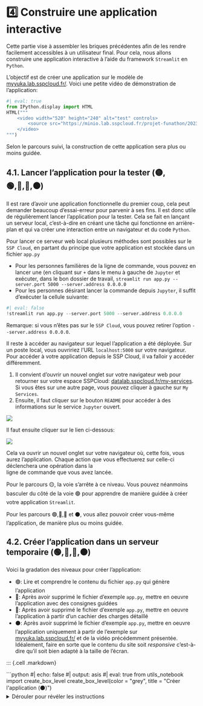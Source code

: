 # 4️⃣ Construire une application interactive

Cette partie vise à assembler les briques précédentes afin de les rendre facilement accessibles à un utilisateur final.
Pour cela, nous allons construire une application interactive à l'aide du framework `Streamlit` en `Python`.

L'objectif est de créer une application sur le modèle de [myyuka.lab.sspcloud.fr/](https://myyuka.lab.sspcloud.fr/).
Voici une petite vidéo de démonstration de l'application:


```python
#| eval: true
from IPython.display import HTML
HTML("""
    <video width="520" height="240" alt="test" controls>
        <source src="https://minio.lab.sspcloud.fr/projet-funathon/2023/sujet4/diffusion/video_out.webm" type="video/mp4">
    </video>
""")
```

Selon le parcours suivi, la construction de cette application sera plus ou moins guidée. 

## 4.1. Lancer l'application pour la tester (🟡,🟢,🔵,🔴,⚫)

Il est rare d'avoir une application fonctionnelle du premier coup, cela peut demander
beaucoup d'essai-erreur pour parvenir à ses fins. Il est donc utile de régulièrement
lancer l'application pour la tester. Cela se fait en lançant un serveur local,
c'est-à-dire en créant une tâche qui fonctionne en arrière-plan et qui va créer une 
interaction entre un navigateur et du code `Python`. 

Pour lancer ce serveur web local plusieurs méthodes sont possibles sur le `SSP Cloud`,
en partant du principe que votre application est stockée dans un fichier `app.py`

- Pour les personnes familières de la ligne de commande, vous pouvez 
en lancer une (en cliquant sur `+` dans le menu à gauche de `Jupyter` 
et exécuter, dans le bon dossier de travail, `streamlit run app.py --server.port 5000 --server.address 0.0.0.0` 
- Pour les personnes désirant lancer la commande depuis `Jupyter`,
il suffit d'exécuter la cellule suivante:

```python
#| eval: false
!streamlit run app.py --server.port 5000 --server.address 0.0.0.0
```

Remarque: si vous n'êtes pas sur le `SSP Cloud`, vous pouvez retirer
l'option `--server.address 0.0.0.0`. 

Il reste à accéder au navigateur sur lequel l'application a été déployée. 
Sur un poste local, vous ouvririez l'URL `localhost:5000` sur votre navigateur. 
Pour accéder à votre application depuis le SSP Cloud, il va falloir y accéder
différemment. 

1. Il convient d'ouvrir un nouvel onglet sur votre navigateur web pour retourner sur
votre espace SSPCloud: [datalab.sspcloud.fr/my-services](https://datalab.sspcloud.fr/my-services).
Si vous êtes sur une autre page, vous pouvez cliquer à gauche sur `My Services`.
2. Ensuite, il faut cliquer sur le bouton `README` pour accéder à des informations sur le 
service `Jupyter` ouvert. 

![](img/demo_readme_sspcloud.png)

Il faut ensuite cliquer sur le lien ci-dessous:

![](img/demo_readme_sspcloud2.png)

Cela va ouvrir un nouvel onglet sur votre navigateur où, cette fois, vous aurez l'application.
Chaque action que vous effectuerez sur celle-ci déclenchera une opération dans la  
ligne de commande que vous avez lancée. 

Pour le parcours 🟡, la voie s'arrête à ce niveau. Vous pouvez néanmoins basculer du côté de la
voie 🟢 pour apprendre de manière guidée à créer votre application `Streamlit`.

Pour les parcours 🟢,🔵,🔴 et ⚫, vous allez pouvoir créer vous-même l'application, de manière 
plus ou moins guidée. 


## 4.2. Créer l'application dans un serveur temporaire  (🟢,🔵,🔴,⚫)

Voici la gradation des niveaux pour créer l'application:

- 🟢: Lire et comprendre le contenu du fichier `app.py` qui génère l'application
- 🔵: Après avoir supprimé le fichier d'exemple `app.py`,
mettre en oeuvre l'application avec des consignes guidées
- 🔴: Après avoir supprimé le fichier d'exemple `app.py`, mettre en oeuvre l'application
à partir d'un cachier des charges détaillé
- ⚫: Après avoir supprimé le fichier d'exemple `app.py`, mettre en oeuvre l'application
uniquement à partir de l'exemple sur [myyuka.lab.sspcloud.fr/](https://myyuka.lab.sspcloud.fr/)
et de la vidéo précédemment présentée. Idéalement, faire en sorte que le contenu du site soit
_responsive_ c'est-à-dire qu'il soit bien adapté à la taille de l'écran. 

::: {.cell .markdown}
<!----- boite ⚫ ----->

```{=html}
```python
#| echo: false
#| output: asis
#| eval: true
from utils_notebook import create_box_level
create_box_level(color = "grey", title = "Créer l'application (⚫)")
```
<details>
<summary>Dérouler pour révéler les instructions</summary>
```

Bon courage, force et honneur, tout ça tout ça...

```{=html}
</details>
</div>
```

<!----- end ⚫ ----->
:::


::: {.cell .markdown}
<!----- boite 🔴 ----->

```{=html}
```python
#| echo: false
#| output: asis
#| eval: true
from utils_notebook import create_box_level
create_box_level(color = "grey", title = "Créer l'application (🔴)")
```
<details>
<summary>Dérouler pour révéler les instructions</summary>
```

Pour commencer, voici l'ensemble de l'environnement, que nous vous proposons de prendre
comme donné:

```python
    import streamlit as st
    from streamlit_javascript import st_javascript
    
    import cv2
    import pandas as pd
    import duckdb
    
    from utils.detect_barcode import extract_ean, visualise_barcode
    from utils.pipeline import find_product_openfood
    from utils.construct_figures import plot_product_info
    from utils.utils_app import local_css, label_grade_formatter
    from utils.download_pb import import_coicop_labels
    
    # Une personnalisation sympa pour l'onglet
    st.set_page_config(page_title="PYuka", page_icon="🍎")
    
    
    # --------------------
    # METADATA
    indices_synthetiques = [
        "nutriscore_grade", "ecoscore_grade", "nova_group"
    ]
    principales_infos = [
        'product_name', 'code', 'preprocessed_labels', 'coicop', \
        'url', 'image_url'
    ]
    liste_colonnes = principales_infos + indices_synthetiques
    liste_colonnes_sql = [f"\"{s}\"" for s in liste_colonnes]
    liste_colonnes_sql = ', '.join(liste_colonnes_sql)
    
    con = duckdb.connect(database=':memory:')
    con.execute("""
        INSTALL httpfs;
        LOAD httpfs;
        SET s3_endpoint='minio.lab.sspcloud.fr'
    """)
    
    # LOAD DATASET
    url_data = "https://projet-funathon.minio.lab.sspcloud.fr/2023/sujet4/diffusion/openfood.parquet"
    stats_notes = pd.read_parquet("https://minio.lab.sspcloud.fr/projet-funathon/2023/sujet4/diffusion/stats_notes_pandas.parquet")
    coicop = import_coicop_labels(
        "https://www.insee.fr/fr/statistiques/fichier/2402696/coicop2016_liste_n5.xls"
    )
    
    # --------------------
    
    
    st.title('Mon Yuka 🥕 avec Python 🐍')
    
    # Feuille de style & taille de l'écran pour adapter l'interface
    local_css("style.css")
    width = st_javascript(
        "window.innerWidth"
    )
```

1. Si l'écran a une taille suffisante (on propose comme taille discriminante 500px),la partie gauche de l'écran est consacrée aux _inputs_ (sinon c'est en haut de la page) :
    + Un bouton permet à l'utilisateur de choisir sa méthode d'_upload_ de photo: soit un _file uploader_, soit une capture à partir de la caméra
    + Si l'écran a une taille suffisante, afficher l'image reconnue
    + Créer une liste modifiable de statistiques à afficher à partir d'un sélecteur adapté.
Pour formatter les champs à afficher, vous pouvez utiliser la fonction `label_grade_formatter`
qui va, par exemple, transformer `nutriscore_grade` en `Nutriscore`
2. Créer le corps principal de l'application avec les instructions suivantes:
    + Créer une fonction enrobant `find_product_openfood` pour récupérer la donnée adaptée à partir d'un EAN. Nommé le `DataFrame` obtenu `subset`
    + Utiliser  `extract_ean` pour décoder l'image. Stocker l'objet en sortie d'`OpenCV` sous le nom `decoded_objects`
    + A partir de l'objet `subset`: créer un texte qui renvoie vers l'URL du produit sur `OpenFoodFacts`, afficher l'image du produit, afficher le `DataFrame` dans l'interface de notre application
    + Utiliser notre fonction de production de graphique pour afficher des statistiques descriptives à partir de notre choix d'options. 
```{=html}
</details>
</div>
```

<!----- end 🔴 ----->
:::


::: {.cell .markdown}
<!----- boite 🔵 ----->

```{=html}
```python
#| echo: false
#| output: asis
#| eval: true
from utils_notebook import create_box_level
create_box_level(color = "grey", title = "Créer l'application (🔵)")
```
<details>
<summary>Dérouler pour révéler les instructions</summary>
```

Pour commencer, voici l'ensemble de l'environnement, que nous vous proposons de prendre
comme donné:

```python
    import streamlit as st
    from streamlit_javascript import st_javascript
    
    import cv2
    import pandas as pd
    import duckdb
    
    from utils.detect_barcode import extract_ean, visualise_barcode
    from utils.pipeline import find_product_openfood
    from utils.construct_figures import plot_product_info
    from utils.utils_app import local_css, label_grade_formatter
    from utils.download_pb import import_coicop_labels
    
    # Une personnalisation sympa pour l'onglet
    st.set_page_config(page_title="PYuka", page_icon="🍎")
    
    
    # --------------------
    # METADATA
    indices_synthetiques = [
        "nutriscore_grade", "ecoscore_grade", "nova_group"
    ]
    principales_infos = [
        'product_name', 'code', 'preprocessed_labels', 'coicop', \
        'url', 'image_url'
    ]
    liste_colonnes = principales_infos + indices_synthetiques
    liste_colonnes_sql = [f"\"{s}\"" for s in liste_colonnes]
    liste_colonnes_sql = ', '.join(liste_colonnes_sql)
    
    con = duckdb.connect(database=':memory:')
    con.execute("""
        INSTALL httpfs;
        LOAD httpfs;
        SET s3_endpoint='minio.lab.sspcloud.fr'
    """)
    
    # LOAD DATASET
    url_data = "https://projet-funathon.minio.lab.sspcloud.fr/2023/sujet4/diffusion/openfood.parquet"
    stats_notes = pd.read_parquet("https://minio.lab.sspcloud.fr/projet-funathon/2023/sujet4/diffusion/stats_notes_pandas.parquet")
    coicop = import_coicop_labels(
        "https://www.insee.fr/fr/statistiques/fichier/2402696/coicop2016_liste_n5.xls"
    )
    
    # --------------------
    
    
    st.title('Mon Yuka 🥕 avec Python 🐍')
    
    # Feuille de style & taille de l'écran pour adapter l'interface
    local_css("style.css")
    width = st_javascript(
        "window.innerWidth"
    )
```

<br>
Nous proposons ensuite de construire ce fichier par étape

Etape 1: Construire la partie _inputs_ en suivant le modèle
à trou suivant:

```python
    if width > 500:
        # pour les grands écrans on met une partie à gauche
        # qui centralise plusieurs type d'input
        with st.sidebar:
            # 1. choix de la méthode d'upload
            if input_method == 'Photo enregistrée':
                # 2. file uploader
            else:
                # 3. camera uploader
            
            if input_url is not None:
                # visualise l'image s'il y a un input
                img = visualise_barcode(input_url)
                cv2.imwrite('barcode_opencv.jpg', img)
                # 4. afficher l'image
    
            # 5. choix des statistiques à afficher
    else:
        # pour les petits écrans (type smartphone)
        # le file uploader est au début
        # 1. choix de la méthode d'upload
        if input_method == 'Photo enregistrée':
            # 2. file uploader
        else:
            # 3. camera uploader
            picture = st.camera_input("Take a picture")
            input_url = picture
            # 5. choix des statistiques à afficher
```

<br>

Celui-ci est à remplir de la manière suivante:

1. Créer un bouton qui permet à l'utilisateur de choisir
sa méthode d'_upload_ de photo. Celui-ci est à enregistrer
sous le nom `input_method`
2. Proposer un _file uploader_ dont la valeur peut être utilisée
sous le nom `input_url`
3. Proposer un outil de capture de caméra dont la valeur peut être utilisée
sous le nom `input_url`
4. Si l'écran a une taille suffisante (on propose comme taille discriminante 500px),
afficher l'image stockée dans le fichier temporaire `barcode_opencv.jpg`
5. Créer une liste modifiable de statistiques à afficher à partir d'un sélecteur adapté.
Pour formatter les champs à afficher, vous pouvez utiliser la fonction `label_grade_formatter`
qui va, par exemple, transformer `nutriscore_grade` en `Nutriscore`

Etape 2: Construire la partie s'adaptant à ces _inputs_ avec le modèle suivant
à trou suivant:

```python
    # ----------------------------------------------------------
    # PARTIE 2: EXPLOITATION DES INPUTS DANS NOTRE APP
    
    
    # CHARGEMENT DE LA LIGNE DANS OPENFOODFACTS
    @st.cache_data
    def load_data(ean):
        # 1. Créer le DataFrame avec la fonction `find_product_openfood` 
        # openfood_data = 
        return openfood_data
    
    if input_url is None:
        # Showcase product
        st.write('Produit exemple: Coca-Cola')
        subset = load_data("5000112602791")
        decoded_objects = extract_ean(subset["image_url"].iloc[0])
    else:
        # 2. utiliser `extract_ean` pour décoder l'image
        # decoded_objects
        
    try:
        # 3. Récupérer l'EAN
        ean = decoded_objects[0].data.decode("utf-8")
        st.markdown(f'🎉 __EAN détecté__: <span style="color:Red">{ean}</span>', unsafe_allow_html=True)
        subset = load_data(ean)
        # 3. Mettre un lien avec l'URL du produit sur openfoodfacts
        # 4. Afficher l'image du produit
        # 5. Afficher le DataFrame
        # put some statistics
        t = f"<div>Statistiques parmi les <span class='highlight blue'>{subset['category'].iloc[0]}<span class='bold'>COICOP</span>"                
        st.markdown(t, unsafe_allow_html=True)
        # 6. Afficher les figures plotly
    except:
        # we don't manage to get EAN
        st.write('🚨 Problème de lecture de la photo, essayez de mieux cibler le code-barre')
        st.image("https://i.kym-cdn.com/entries/icons/original/000/025/458/grandma.jpg")
```

Voici des indications pour compléter ces trous:

1. Créer une fonction enrobant `find_product_openfood` pour récupérer la donnée adaptée à partir d'un EAN
2. Utiliser  `extract_ean` pour décoder l'image. Stocker l'objet en sortie d'`OpenCV` sous le nom `decoded_objects`
3. A partir de l'objet `subset`, créer un texte qui renvoie vers l'URL du produit sur `OpenFoodFacts`
4. Afficher l'image du produit, l'URL étant la variable adéquate de `subset`
5. Afficher le `DataFrame` dans l'interface de notre application
6. Utiliser notre fonction de production de graphique pour afficher des statistiques descriptives à partir de notre
choix d'options. 

```{=html}
</details>
</div>
```

<!----- end 🔵 ----->
:::

Voici une proposition d'application,
afin de reproduire en local le contenu de [myyuka.lab.sspcloud.fr/](https://myyuka.lab.sspcloud.fr/).



```python
#| echo: true
#| eval: true
# Solution pour la voie 🟢
with open('app.py', 'r') as file:
    app_content = file.read()

print(
    app_content
)
```

## 4.3. En marche vers la mise en production (🟢,🔵,🔴,⚫)

Pour le parcours 🟢, la voie s'arrête à ce niveau. Vous pouvez néanmoins basculer du côté de la
voie 🔵 pour apprendre de manière guidée à mettre en production votre travail en
déployant automatiquement une application. 

Pour les parcours 🔵,🔴 et ⚫, vous allez pouvoir déployer vous-même l'application, de manière 
plus ou moins guidée. 